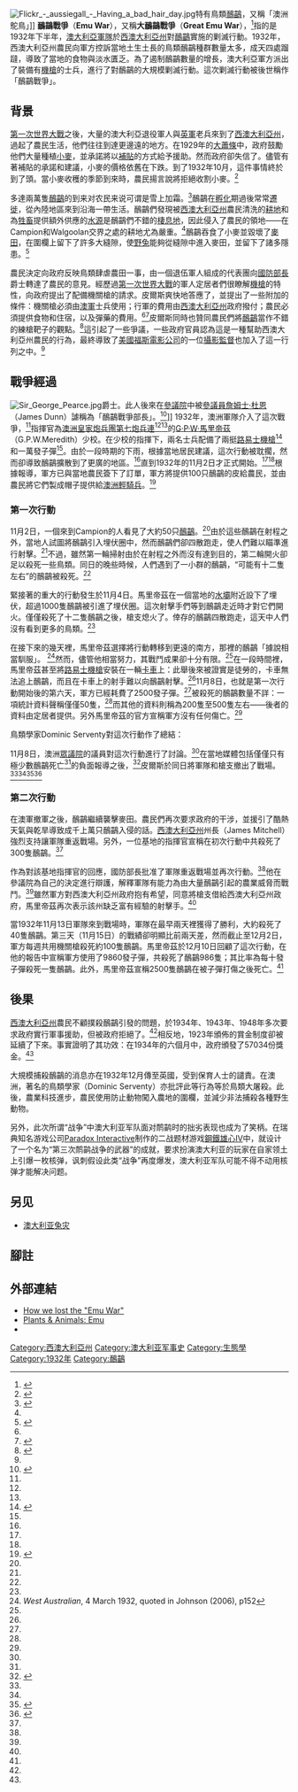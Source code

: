 {{编修}}
{{noteTA
|G1=地名
|1=zh-hk:佐治;zh-tw:喬治;zh-cn:乔治
|2=zh:西澳大利亞州; zh-cn:西澳大利亚州; zh-tw:西澳州; zh-hk:西澳州; zh-sg:西澳大利亚州
}}
{{Infobox military operation
 |name          = 鴯鶓戰爭 <br /><small>Great Emu War</small>
 |image         = Deceased emu during Emu War.jpg
 |image_upright = 
 |alt           = 
 |image_caption       = 一名澳大利亞士兵拿著死去的鴯鶓
 |scope         = 
 |type          = 剿滅行動
 |location      = {{flag|Western Australia}}{{link-en|坎皮恩區|Campion, Western Australia|坎皮恩}}
 |location2     = 
 |coordinates   = 
 |coordinates2  = 
 |planned       = 
 |planned_by    = {{link-en|喬治·皮爾斯|en:George Pearce|喬治·皮爾斯}}爵士
 |commanded_by  = G.P.W. 馬里帝茲少校
 |target        = 遏制鴯鶓數量的增長
 |date          = 1932年11月2日-12月10日
 |time          = 
 |time-begin    = 
 |time-end      = 
 |timezone      = 
 |executed_by   = [[澳洲皇家炮兵團|澳洲皇家炮兵團]]
 |outcome       = 失敗，鴯鶓依然存在
 |casualties    = 
 |fatalities    = 鴯鶓986隻
 |injuries      = 
}}
[[File:Flickr_-_aussiegall_-_Having_a_bad_hair_day.jpg|right]]特有鳥類[[鴯鶓|鴯鶓]]，又稱「澳洲鴕鳥」]]
'''鴯鶓戰爭'''（'''Emu War'''），又稱'''大鴯鶓戰爭'''（'''Great Emu War'''），<ref>{{Cite book|last=Shuttlesworth|first=Dorothy Edwards|authorlink=|coauthors=|title=The wildlife of Australia and New Zealand|publisher=[[University_of_Michigan_Press|University of Michigan Press]]|date=1967|page=69|isbn=}}</ref>指的是1932年下半年，[[澳大利亞國防軍|澳大利亞軍隊]]於[[西澳大利亞州|西澳大利亞州]]對[[鴯鶓|鴯鶓]]實施的剿滅行動。1932年，西澳大利亞州農民向軍方控訴當地土生土長的鳥類鴯鶓種群數量太多，成天四處蹓躂，導致了當地的食物與淡水匱乏。為了遏制鴯鶓數量的增長，澳大利亞軍方派出了裝備有[[路易士機槍|機槍]]的士兵，進行了對鴯鶓的大規模剿滅行動。這次剿滅行動被後世稱作「鴯鶓戰爭」。

==背景==
[[第一次世界大戰|第一次世界大戰]]之後，大量的澳大利亞退役軍人與[[英軍|英軍]]老兵來到了[[西澳大利亞州|西澳大利亞州]]，過起了農民生活，他們往往到達更邊遠的地方。在1929年的[[大蕭條|大蕭條]]中，政府鼓勵他們大量種植[[小麥|小麥]]，並承諾將以[[補貼|補貼]]的方式給予援助。然而政府卻失信了。儘管有著補貼的承諾和建議，小麥的價格依舊在下跌。到了1932年10月，這件事情終於到了頭。當小麥收穫的季節到來時，農民揚言說將拒絕收割小麥。<ref name="Johnson2008">{{Cite journal| last = Johnson | first = Murray | year = 2006 | title = 'Feathered foes': soldier settlers and Western Australia's 'Emu War' of 1932 | journal = [[Journal_of_Australian_Studies|Journal of Australian Studies]] | issue = 88 | ISSN = 1444-3058 | pages = 147–157 }}</ref>

多達兩萬隻[[鴯鶓|鴯鶓]]的到来对农民来说可谓是雪上加霜。<ref name="Gill">{{Cite book | url = http://books.google.com/books?id=zM0tG5ApO0UC&pg=PR26 | page = xxvi | title = Ornithology | first = Frank B. | last = Gill | edition = 3rd | publisher = Macmillan | year = 2007 | ISBN = 9780716749837 | access-date = 2010-09-19 | archive-date = 2020-10-23 | archive-url = https://web.archive.org/web/20201023153817/https://books.google.com/books?id=zM0tG5ApO0UC&pg=PR26 | dead-url = no }}</ref>鴯鶓在[[孵化|孵化]]期過後常常[[遷徙|遷徙]]，從內陸地區來到沿海一帶生活。鴯鶓們發現被[[西澳大利亞州|西澳大利亞州]]農民清洗的[[耕地|耕地]]和為[[牲畜|牲畜]]提供額外供應的[[水源|水源]]是鴯鶓們不錯的[[棲息地|棲息地]]，因此侵入了農民的領地——在Campion和Walgoolan交界之處的耕地尤為嚴重。<ref name="Johnson2008" />鴯鶓吞食了小麥並毀壞了[[麥田|麥田]]，在圍欄上留下了許多大縫隙，使[[野兔|野兔]]能夠從縫隙中進入麥田，並留下了諸多隱患。<ref name="defended">{{Cite news | url = http://newspapers.nla.gov.au/ndp/del/article/4509731 | title = "Emu War" defended | work = The Argus | date = 1932-11-19 | page = 22 | deadurl = yes | archiveurl = https://web.archive.org/web/20091027033238/http://newspapers.nla.gov.au/ndp/del/article/4509731 | archivedate = 2009-10-27 | accessdate = 2010-09-19 }}</ref>

農民決定向政府反映鳥類肆虐農田一事，由一個退伍軍人組成的代表團向[[國防部長|國防部長]]{{tsl|en|George Pearce|喬治·皮爾斯}}爵士轉達了農民的意見。經歷過[[第一次世界大戰|第一次世界大戰]]的軍人定居者們很瞭解[[路易士機槍|機槍]]的特性，向政府提出了配備機關槍的請求。皮爾斯爽快地答應了，並提出了一些附加的條件：機關槍必須由[[澳大利亚国防军|澳軍]]士兵使用；行軍的費用由[[西澳大利亞州|西澳大利亞州]]政府撥付；農民必須提供食物和住宿，以及彈藥的費用。<ref name="Johnson2008" /><ref name="rain">{{Cite news | url = http://newspapers.nla.gov.au/ndp/del/article/4504009 | title = Rain Scatters Emus | work = [[The_Argus_(Australia)|The Argus]] | date = 1932-10-18 | page = 7 | deadurl = yes | archiveurl = https://web.archive.org/web/20091027033237/http://newspapers.nla.gov.au/ndp/del/article/4504009 | archivedate = 2009-10-27 | accessdate = 2010-09-19 }}</ref>皮爾斯同時也贊同農民們將[[鴯鶓|鴯鶓]]當作不錯的練槍靶子的觀點。<ref name = Boom>{{Cite book | url = http://books.google.com/books?id=W_9jMwwC4foC&pg=PT267 | page = 256 | title = Boom and bust: bird stories for a dry country | first = Libby | last = Robin | first2 = Leo | last2 = Joseph | first3 = Rob | last3 = Heinshohn | publisher = CSIRO Publishing | year = 2009 | ISBN = 064309606X | id = ISBN 9780643096066 | access-date = 2010-09-19 | archive-date = 2020-10-09 | archive-url = https://web.archive.org/web/20201009221816/https://books.google.com/books?id=W_9jMwwC4foC&pg=PT267 | dead-url = no }}</ref>這引起了一些爭議，一些政府官員認為這是一種幫助西澳大利亞州農民的行為，最終導致了[[美國|美國]][[福斯電影公司|福斯電影公司]]的一位[[攝影監督|攝影監督]]也加入了這一行列之中。<ref name="Johnson2008" />

==戰爭經過==
[[Image:Sir_George_Pearce.jpg|right]]爵士。此人後來在[[參議院|參議院]]中被[[參議員|參議員]][[詹姆士·杜恩|詹姆士·杜恩]]（James Dunn）謔稱為「鴯鶓戰爭部長」。<ref>{{Cite news | date = 1932-11-19 | title = Over the Speakers Chair | work = [[The_Canberra_Times|The Canberra Times]] | location = [[Canberra|Canberra]], [[Australian_Capital_Territory|Australian Capital Territory]] | url = http://nla.gov.au/nla.news-article2318780 | accessdate = 2010-01-10 | archive-date = 2018-12-25 | archive-url = https://web.archive.org/web/20181225015622/http://nla.gov.au/nla.news-article2318780%20 | dead-url = no }}</ref>]]
1932年，澳洲軍隊介入了這次戰爭，<ref name="rain" />指揮官為[[澳洲皇家炮兵團|澳洲皇家炮兵團]][[第七炮兵連|第七炮兵連]]<ref name="Johnson2008"/><ref name = Boom/>的[[G·P·W·馬里帝茲|G·P·W·馬里帝茲]]（G.P.W.Meredith）少校。在少校的指揮下，兩名士兵配備了兩挺[[路易士機槍|路易士機槍]]<ref>{{Cite book | url = http://books.google.com/books?id=kr7ddMAUnqUC&pg=PA123 | pages = 123–124 | title = The default country: a lexical cartography of twentieth-century Australia | first = Jay Mary | last = Arthur | publisher = UNSW Press | year = 2003 | ISBN = 0868405426 | id = ISBN 9780868405421 | access-date = 2010-09-19 | archive-date = 2020-10-12 | archive-url = https://web.archive.org/web/20201012145437/https://books.google.com/books?id=kr7ddMAUnqUC&pg=PA123 | dead-url = no }}</ref>和一萬發子彈<ref name = Boom/>。由於一段時期的下雨，根據當地居民建議，這次行動被耽擱，然而卻導致鴯鶓擴散到了更廣的地區。<ref name="rain" />直到1932年的11月2日才正式開始。<ref name="Johnson2008" /><ref name="rain" />根據報導，軍方已與當地農民簽下了訂單，軍方將提供100只鴯鶓的皮給農民，並由農民將它們製成帽子提供給[[澳洲輕騎兵|澳洲輕騎兵]]。<ref name="machine">{{Cite news | url = http://newspapers.nla.gov.au/ndp/del/article/2315329 | work = The Argus | date = 1932-11-03 | title = Machine Guns Sent Against Emu Pests | page = 2 }}{{dead link|date=2018年5月 |bot=InternetArchiveBot |fix-attempted=yes }}</ref>
===第一次行動===
11月2日，一個來到Campion的人看見了大約50只[[鴯鶓|鴯鶓]]。<ref name="Johnson2008" />由於這些鴯鶓在射程之外，當地人試圖將鴯鶓引入埋伏圈中，然而鴯鶓們卻四散跑走，使人們難以瞄準進行射擊。<ref name="Boom" />不過，雖然第一輪掃射由於在射程之外而沒有達到目的，第二輪開火卻足以殺死一些鳥類。同日的晚些時候，人們遇到了一小群的鴯鶓，“可能有十二隻左右”的鴯鶓被殺死。<ref name="Johnson2008" />

緊接著的重大的行動發生於11月4日。馬里帝茲在一個當地的[[水壩|水壩]]附近設下了埋伏，超過1000隻鴯鶓被引進了埋伏圈。這次射擊手們等到鴯鶓走近時才對它們開火。僅僅殺死了十二隻鴯鶓之後，槍支熄火了。倖存的鴯鶓四散跑走，這天中人們沒有看到更多的鳥類。<ref name="Johnson2008" />

在接下來的幾天裡，馬里帝茲選擇將行動轉移到更遠的南方，那裡的鴯鶓「據說相當馴服」。 <ref name="WA1992-11-04">''West Australian'', 4 March 1932, quoted in Johnson (2006), p152</ref>然而，儘管他相當努力，其戰鬥成果卻十分有限。<ref name="Johnson2008" />在一段時間裡，馬里帝茲甚至將[[路易士機槍|路易士機槍]]安裝在一輛[[卡車|卡車]]上：此舉後來被證實是徒勞的，卡車無法追上鴯鶓，而且在卡車上的射手難以向鴯鶓射擊。<ref name="Johnson2008" />11月8日，也就是第一次行動開始後的第六天，軍方已經耗費了2500發子彈。<ref name="Boom" />被殺死的鴯鶓數量不詳：一項統計資料聲稱僅僅50隻，<ref name="Boom" />而其他的資料則稱為200隻至500隻左右——後者的資料由定居者提供。另外馬里帝茲的官方宣稱軍方沒有任何傷亡。<ref name="Johnson2008" />

鳥類學家Dominic Serventy對這次行動作了總結：

{{cquote|
射擊手們向大量[[鴯鶓|鴯鶓]]開火的夢想是十分荒唐的。鴯鶓的首領實行了遊擊戰術，笨重的鴯鶓們立即四散成為無數個小群，導致了軍方白白耗費了大量裝備。因此在大約一個月後，一支垂頭喪氣的部隊退出了作戰地。<ref name="Britannica">{{Cite web|title=casuariiform|year=2009|url=http://www.britannica.com/EBchecked/topic/98874/casuariiform|publisher=Encyclopædia Britannica|accessdate=2009-08-16}}</ref>
}}
11月8日，澳洲[[眾議院|眾議院]]的議員對這次行動進行了討論。<ref name="Boom" />在當地媒體包括僅僅只有極少數鴯鶓死亡<ref name="defended" />的負面報導之後，<ref name="elusive">{{Cite news | url = http://newspapers.nla.gov.au/ndp/del/article/2315839 | title = Elusive Emus | work = The Argus | date = 1932-11-05 | page = 4 | deadurl = yes | archiveurl = https://web.archive.org/web/20091027062750/http://newspapers.nla.gov.au/ndp/del/article/2315839 | archivedate = 2009-10-27 | accessdate = 2010-09-19 }}</ref>皮爾斯於同日將軍隊和槍支撤出了戰場。<ref name=defended/><ref name="Boom" /><ref name=withdrawn>{{Cite news | url = http://newspapers.nla.gov.au/ndp/del/article/4507996 | title = War on Emus | work = The Argus | date = 1932-11-10 | page = 8 }}{{dead link|date=2018年5月 |bot=InternetArchiveBot |fix-attempted=yes }}</ref><ref name=war>{{Cite news | url = http://newspapers.nla.gov.au/ndp/del/article/2317086 | title = Emu War Again | work = The Canberra Times | date = 1932-11-12 | page = 1 | deadurl = yes | archiveurl = https://web.archive.org/web/20091207073232/http://newspapers.nla.gov.au/ndp/del/article/2317086 | archivedate = 2009-12-07 | accessdate = 2010-09-19 }}</ref>

===第二次行動===
在澳軍撤軍之後，鴯鶓繼續襲擊麥田。農民們再次要求政府的干涉，並援引了酷熱天氣與乾旱導致成千上萬只鴯鶓入侵的話。[[西澳大利亞州|西澳大利亞州]]州長{{link-en|詹姆士·米歇爾|James Mitchell (Australian politician)}}（James Mitchell）強烈支持讓軍隊重返戰場。另外，一位基地的指揮官宣稱在初次行動中共殺死了300隻鴯鶓。<ref name="war" />

作為對該基地指揮官的回應，國防部長批准了軍隊重返戰場並再次行動。<ref name="war" />他在參議院為自己的決定進行辯護，解釋軍隊有能力為由大量鴯鶓引起的農業威脅而戰鬥。<ref name="defended" />雖然軍方對西澳大利亞州政府抱有希望，同意將槍支借給西澳大利亞州政府，馬里帝茲再次表示該州缺乏富有經驗的射擊手。<ref name="Johnson2008" />

當1932年11月13日軍隊來到戰場時，軍隊在最早兩天裡獲得了勝利，大約殺死了40隻鴯鶓。第三天（11月15日）的戰績卻明顯比前兩天差，然而截止至12月2日，軍方每週共用機關槍殺死約100隻鴯鶓。馬里帝茲於12月10日回顧了這次行動，在他的報告中宣稱軍方使用了9860發子彈，共殺死了鴯鶓986隻；其比率為每十發子彈殺死一隻鴯鶓。此外，馬里帝茲宣稱2500隻鴯鶓在被子彈打傷之後死亡。<ref name="Johnson2008" />

==後果==
[[西澳大利亞州|西澳大利亞州]]農民不顧撲殺鴯鶓引發的問題，於1934年、1943年、1948年多次要求政府實行軍事援助，但被政府拒絕了。<ref name="Johnson2008" />相反地，1923年頒佈的賞金制度卻被延續了下來。事實證明了其功效：在1934年的六個月中，政府頒發了57034份獎金。<ref name="Boom" />

大規模捕殺鴯鶓的消息亦在1932年12月傳至英國，受到保育人士的譴責。在澳洲，著名的鳥類學家{{link-en|多明尼克·塞爾溫提|Dominic Serventy}}（Dominic Serventy）亦批評此等行為等於鳥類大屠殺。此後，農業科技進步，農民使用防止動物闖入農地的圍欄，並減少非法捕殺各種野生動物。

另外，此次所谓“战争”中澳大利亚军队面对鸸鹋时的拙劣表现也成为了笑柄。在瑞典知名游戏公司[[Paradox_Interactive|Paradox Interactive]]制作的二战题材游戏[[鋼鐵雄心IV|鋼鐵雄心IV]]中，就设计了一个名为“第三次鸸鹋战争的武器”的成就，要求扮演澳大利亚的玩家在自家领土上引爆一枚核弹，讽刺假设此类“战争”再度爆发，澳大利亚军队可能不得不动用核弹才能解决问题。

==另见==
* [[澳大利亚兔灾|澳大利亚兔灾]]

==腳註==
{{Reflist}}
==外部連結==
* [http://www.emugigs.com/emuwar/ How we lost the "Emu War"] {{Wayback|url=http://www.emugigs.com/emuwar/ |date=20201108092537 }}
* [https://web.archive.org/web/20070929092700/http://www.naturebase.net/pdf/plants_animals/living_with_wildlife/0805_emu.pdf Plants & Animals: Emu]
* {{Cite news|url=http://nla.gov.au/nla.news-article4508317|title=Attack on Emus|work=The Argus|date=1932-11-12|accessdate=2010-09-19|archive-date=2018-12-25|archive-url=https://web.archive.org/web/20181225015626/https://trove.nla.gov.au/newspaper/article/4508317|dead-url=no}}
[[Category:西澳大利亞州|Category:西澳大利亞州]]
[[Category:澳大利亚军事史|Category:澳大利亚军事史]]
[[Category:生態學|Category:生態學]]
[[Category:1932年|Category:1932年]]
[[Category:鴯鶓|Category:鴯鶓]]